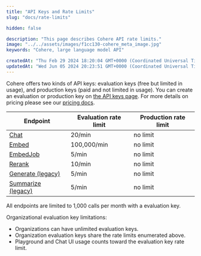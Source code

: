 ```yaml
---
title: "API Keys and Rate Limits"
slug: "docs/rate-limits"

hidden: false

description: "This page describes Cohere API rate limits."
image: "../../assets/images/f1cc130-cohere_meta_image.jpg"  
keywords: "Cohere, large language model API"

createdAt: "Thu Feb 29 2024 18:20:04 GMT+0000 (Coordinated Universal Time)"
updatedAt: "Wed Jun 05 2024 20:23:51 GMT+0000 (Coordinated Universal Time)"
---
```

Cohere offers two kinds of API keys: evaluation keys (free but limited in usage), and production keys (paid and not limited in usage). You can create an evaluation or production key on [the API keys page](https://dashboard.cohere.com/api-keys). For more details on pricing please see our [pricing docs](https://docs.cohere.com/v2/docs/how-does-cohere-pricing-work).

| Endpoint                                   | Evaluation rate limit | Production rate limit |
| ------------------------------------------ | --------------------- | --------------------- |
| [Chat](/reference/chat)                    | 20/min                | no limit              |
| [Embed](/reference/embed)                  | 100,000/min           | no limit              |
| [EmbedJob](/reference/embed-jobs)          | 5/min                 | no limit              |
| [Rerank](/reference/rerank)                | 10/min                | no limit              |
| [Generate (legacy)](/reference/generate)   | 5/min                 | no limit              |
| [Summarize (legacy)](/reference/summarize) | 5/min                 | no limit              |


All endpoints are limited to 1,000 calls per month with a evaluation key. 

Organizational evaluation key limitations:
- Organizations can have unlimited evaluation keys.
- Organization evaluation keys share the rate limits enumerated above.
- Playground and Chat UI usage counts toward the evaluation key rate limit.